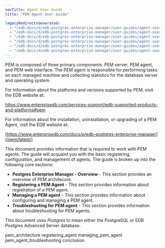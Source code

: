 ```yaml
---
navTitle: Agent User Guide
title: "PEM Agent User Guide"

legacyRedirectsGenerated:
  - "/edb-docs/d/edb-postgres-enterprise-manager/user-guides/agent-user-guide/8.0/genindex.html"
  - "/edb-docs/d/edb-postgres-enterprise-manager/user-guides/agent-user-guide/latest/genindex.html"
  - "/edb-docs/d/edb-postgres-enterprise-manager/user-guides/agent-user-guide/8.0/conclusion.html"
  - "/edb-docs/d/edb-postgres-enterprise-manager/user-guides/agent-user-guide/latest/conclusion.html"
  - "/edb-docs/d/edb-postgres-enterprise-manager/user-guides/agent-user-guide/8.0/index.html"
  - "/edb-docs/d/edb-postgres-enterprise-manager/user-guides/agent-user-guide/latest/index.html"
---
```


PEM is composed of three primary components: PEM server, PEM agent, and PEM web interface. The PEM agent is responsible for performing tasks on each managed machine and collecting statistics for the database server and operating system.

For information about the platforms and versions supported by PEM, visit the EDB website at:

<https://www.enterprisedb.com/services-support/edb-supported-products-and-platforms#pem>

For information about the installation, uninstallation, or upgrading of a PEM Agent, visit the EDB website at:

[https://www.enterprisedb.com/docs/p/edb-postgres-enterprise-manager](/pem/latest/)

This document provides information that is required to work with PEM agents. The guide will acquaint you with the basic registering, configuration, and management of agents. The guide is broken up into the following core sections:

-   **Postgres Enterprise Manager - Overview** - This section provides an overview of PEM architecure.
-   **Registering a PEM Agent** - This section provides information about registration of a PEM agent.
-   **Managing a PEM agent** - This section provides information about configuring and managing a PEM agent.
-   **Troubleshooting for PEM agent** - This section provides information about troubleshooting for PEM agents.

This document uses *Postgres* to mean either the PostgreSQL or EDB Postgres Advanced Server database.

<div class="toctree" maxdepth="3">

pem_architecture registering_agent managing_pem_agent pem_agent_troubleshooting conclusion

</div>
